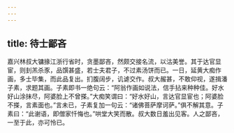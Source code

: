 ```yaml
---
---
---
```

title: 待士鄙吝
---




嘉兴林叔大镛掾江浙行省时，贪墨鄙吝，然颇交接名流，以沽美誉。其于达官显宦，则刲羔杀豕，品馔甚盛，若士夫君子，不过素汤饼而已。一日，延黄大痴作画，多士毕集，而此品复出。扪腹阔步，讥谑交作。叔大赧甚，不敢仰视，遂揖潘子素，求题其画。子素即书一绝句云：“阿翁作画如说法，信手拈来种种佳。好水好山涂抹尽，阿婆脸上不曾搽。”大痴笑谓曰：“好水好山，言达官显宦也；阿婆脸不搽，言素面也。”言未已，子素复加一句云：“诸佛菩萨摩诃萨。”俱不解其意。子素曰：“此谢语，即僧家忏悔也。”哄堂大笑而散。叔大数日羞出见客。人之鄙吝，一至于此，亦可怜已。